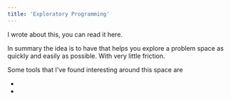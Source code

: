 ```yaml
---
title: 'Exploratory Programming'
---
```



I wrote <L name="essay-explorative-programming" text="an essay" from="explorative-programming" /> about this, you can read it here.

In summary the idea is to have <L name="programming" from="explorative-programming" /> that helps you explore a problem space as quickly and easily as possible. With very little friction.

Some tools that I've found interesting around this space are

 * <L name="interlisp" from="explorative-programming" />
 * <L name="pharo" from="explorative-programming" />
